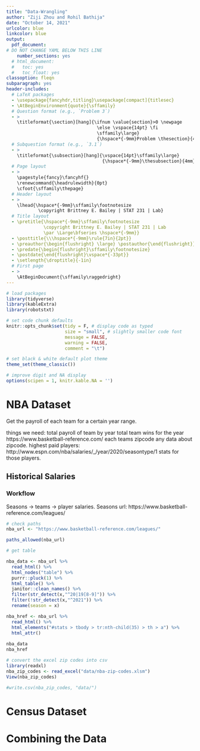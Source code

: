 ```yaml
---
title: "Data-Wrangling"
author: "Ziji Zhou and Rohil Bathija"
date: "October 14, 2021"
urlcolor: blue
linkcolor: blue
output:
  pdf_document:
# DO NOT CHANGE YAML BELOW THIS LINE    
    number_sections: yes
  # html_document:
  #   toc: yes
  #   toc_float: yes
classoption: fleqn
subparagraph: yes
header-includes:
  # LaTeX packages
  - \usepackage{fancyhdr,titling}\usepackage[compact]{titlesec}
  - \AtBeginEnvironment{quote}{\sffamily}
  # Question format (e.g., `Problem 3`)
  - > 
    \titleformat{\section}[hang]{\ifnum \value{section}>0 \newpage
                                  \else \vspace{14pt} \fi
                                  \sffamily\large}
                                  {\hspace*{-9mm}Problem \thesection}{4mm}{}[]
  # Subquestion format (e.g., `3.1`)
  - >
    \titleformat{\subsection}[hang]{\vspace{14pt}\sffamily\large}
                                    {\hspace*{-9mm}\thesubsection}{4mm}{}[\vspace*{11pt}]
  # Page layout
  - >
    \pagestyle{fancy}\fancyhf{}
    \renewcommand{\headrulewidth}{0pt}
    \cfoot{\sffamily\thepage}
  # Header layout
  - >
    \lhead{\hspace*{-9mm}\sffamily\footnotesize 
            \copyright Brittney E. Bailey | STAT 231 | Lab}
  # Title layout
  - \pretitle{\hspace*{-9mm}\sffamily\footnotesize
              \copyright Brittney E. Bailey | STAT 231 | Lab
              \par \Large\bfseries \hspace*{-9mm}}
  - \posttitle{\\\hspace*{-9mm}\rule{7in}{2pt}}
  - \preauthor{\begin{flushright} \large} \postauthor{\end{flushright}}
  - \predate{\begin{flushright}\sffamily\footnotesize}
  - \postdate{\end{flushright}\vspace*{-33pt}}
  - \setlength{\droptitle}{-1in}
  # First page
  - >
    \AtBeginDocument{\sffamily\raggedright}
---
```


```r
# load packages
library(tidyverse)
library(kableExtra)
library(robotstxt) 

# set code chunk defaults
knitr::opts_chunk$set(tidy = F, # display code as typed
                      size = "small", # slightly smaller code font
                      message = FALSE,
                      warning = FALSE,
                      comment = "\t") 

# set black & white default plot theme
theme_set(theme_classic()) 

# improve digit and NA display 
options(scipen = 1, knitr.kable.NA = '')
```

# **NBA Dataset** {-}

Get the payroll of each team for a certain year range.

things we need:
total payroll of team by year
total team wins for the year
https://www.basketball-reference.com/
each teams zipcode
any data about zipcode.
highest paid players:
http://www.espn.com/nba/salaries/_/year/2020/seasontype/1
stats for those players.

## **Historical Salaries** {-}

### **Workflow** {-}

Seasons -> teams -> player salaries.
Seasons url: https://www.basketball-reference.com/leagues/

```r
# check paths
nba_url <- "https://www.basketball-reference.com/leagues/"

paths_allowed(nba_url)
```


```r
# get table 

nba_data <- nba_url %>% 
  read_html() %>%
  html_nodes("table") %>%
  purrr::pluck(1) %>%
  html_table() %>%
  janitor::clean_names() %>%
  filter(str_detect(x,"^20|19[8-9]")) %>%
  filter(!str_detect(x,"^2021")) %>%
  rename(season = x)

nba_href <- nba_url %>%
  read_html() %>%
  html_elements("#stats > tbody > tr:nth-child(35) > th > a") %>%
  html_attr()
  
nba_data
nba_href
```

```r
# convert the excel zip codes into csv
library(readxl)
nba_zip_codes <- read_excel("data/nba-zip-codes.xlsm")
View(nba_zip_codes)

#write.csv(nba_zip_codes, "data/")
```

# **Census Dataset** {-}

# **Combining the Data** {-}